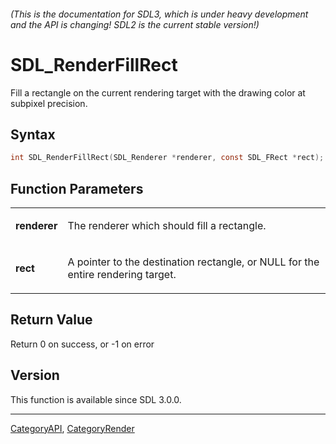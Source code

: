 ====== (This is the documentation for SDL3, which is under heavy development and the API is changing! SDL2 is the current stable version!) ======
= SDL_RenderFillRect =

Fill a rectangle on the current rendering target with the drawing color at subpixel precision.

== Syntax ==

<syntaxhighlight lang='c'>
int SDL_RenderFillRect(SDL_Renderer *renderer, const SDL_FRect *rect);
</syntaxhighlight>

== Function Parameters ==

{|
|'''renderer'''
|The renderer which should fill a rectangle.
|-
|'''rect'''
|A pointer to the destination rectangle, or NULL for the entire rendering target.
|}

== Return Value ==

Return 0 on success, or -1 on error

== Version ==

This function is available since SDL 3.0.0.

----
[[CategoryAPI]], [[CategoryRender]]


